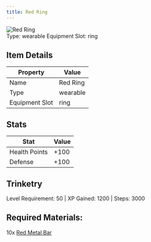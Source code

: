 ```yaml
---
title: Red Ring
---
```


<div className="flex items-start gap-6 mb-8">
  <div className="flex-shrink-0">
    <img src="/assets/resources/trinketry/rings/red_ring_base.png" alt="Red Ring" className="w-24 h-24 border rounded-lg" />
  </div>
  <div className="flex-1">
    <div className="space-y-2">
            <div className="flex flex-wrap gap-4 text-sm">
        <span className="px-2 py-1 bg-green-100 dark:bg-green-900 rounded-md">
          Type: wearable
        </span>
        <span className="px-2 py-1 bg-purple-100 dark:bg-purple-900 rounded-md">
          Equipment Slot: ring
        </span>
      </div>
    </div>
  </div>
</div>

## Item Details
| Property | Value |
|----------|-------|
| Name | Red Ring |
| Type | wearable |
| Equipment Slot | ring |

## Stats
| Stat | Value |
|------|-------|
| Health Points | +100 |
| Defense | +100 |

## Trinketry
Level Requirement: 50 | XP Gained: 1200 | Steps: 3000

## Required Materials:
10x [Red Metal Bar](/docs/resources/individual/red_metal_bar)
